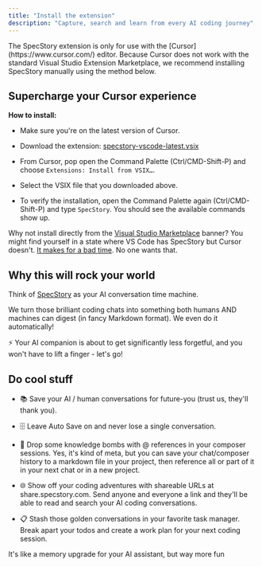```yaml
---
title: "Install the extension"
description: "Capture, search and learn from every AI coding journey"
---
```


<Info>
  The SpecStory extension is only for use with the [Cursor](https://www.cursor.com/) editor. Because Cursor does not work with the standard Visual Studio Extension Marketplace, we recommend installing SpecStory manually using the method below.
</Info>

## Supercharge your Cursor experience

**How to install:**

* Make sure you're on the latest version of Cursor.

* Download the extension: [specstory-vscode-latest.vsix](https://static.specstory.com/vscode-extension/releases/specstory-vscode-latest.vsix)

* From Cursor, pop open the Command Palette (Ctrl/CMD-Shift-P) and choose `Extensions: Install from VSIX…`.

* Select the VSIX file that you downloaded above.

* To verify the installation, open the Command Palette again (Ctrl/CMD-Shift-P) and type `SpecStory`. You should see the available commands show up.

Why not install directly from the [Visual Studio Marketplace](https://marketplace.visualstudio.com/items?itemName=SpecStory.specstory-vscode) banner? You might find yourself in a state where VS Code has SpecStory but Cursor doesn't. [It makes for a bad time](https://github.com/specstoryai/getspecstory/issues/8). No one wants that.

## Why this will rock your world

Think of [SpecStory](https://specstory.com) as your AI conversation time machine.

We turn those brilliant coding chats into something both humans AND machines can digest (in fancy Markdown format). We even do it automatically!

⚡ Your AI companion is about to get significantly less forgetful, and you won't have to lift a finger - let's go!

## Do cool stuff

* 📚 Save your AI / human conversations for future-you (trust us, they'll thank you).

* 🗄️ Leave Auto Save on and never lose a single conversation.

* 🧠 Drop some knowledge bombs with @ references in your composer sessions. Yes, it's kind of meta, but you can save your chat/composer history to a markdown file in your project, then reference all or part of it in your next chat or in a new project.

* 🌐 Show off your coding adventures with shareable URLs at share.specstory.com. Send anyone and everyone a link and they'll be able to read and search your AI coding conversations.

* 📋 Stash those golden conversations in your favorite task manager. Break apart your todos and create a work plan for your next coding session.

It's like a memory upgrade for your AI assistant, but way more fun